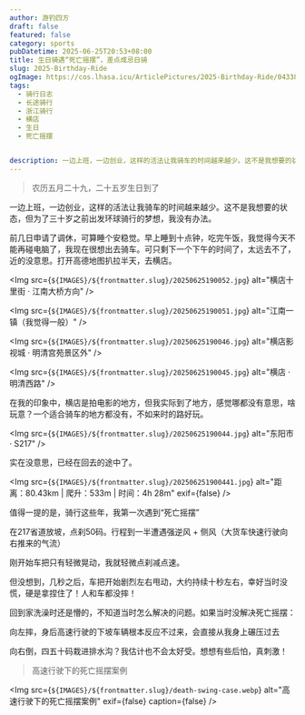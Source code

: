 ```yaml
---
author: 游钓四方
draft: false
featured: false
category: sports
pubDatetime: 2025-06-25T20:53+08:00
title: 生日骑遇“死亡摇摆”，差点成忌日骑
slug: 2025-Birthday-Ride
ogImage: https://cos.lhasa.icu/ArticlePictures/2025-Birthday-Ride/0433873e45e10e6.jpg
tags:
  - 骑行日志
  - 长途骑行
  - 浙江骑行
  - 横店
  - 生日
  - 死亡摇摆


description: 一边上班，一边创业，这样的活法让我骑车的时间越来越少。这不是我想要的状态，但为了三十岁之前出发环球骑行的梦想，我没有办法。
---
```



> 农历五月二十九，二十五岁生日到了

一边上班，一边创业，这样的活法让我骑车的时间越来越少。这不是我想要的状态，但为了三十岁之前出发环球骑行的梦想，我没有办法。

前几日申请了调休，可算睡个安稳觉。早上睡到十点钟，吃完午饭，我觉得今天不能再碰电脑了，我现在很想出去骑车。可只剩下一个下午的时间了，太远去不了，近的没意思。打开高德地图扒拉半天，去横店。

<Img
  src={`${IMAGES}/${frontmatter.slug}/20250625190052.jpg`}
  alt="横店十里街 · 江南大桥方向"
/>

<Img
  src={`${IMAGES}/${frontmatter.slug}/20250625190051.jpg`}
  alt="江南一镇（我觉得一般）"
/>

<Img
  src={`${IMAGES}/${frontmatter.slug}/20250625190046.jpg`}
  alt="横店影视城 · 明清宫苑景区外"
/>

<Img
  src={`${IMAGES}/${frontmatter.slug}/20250625190045.jpg`}
  alt="横店 · 明清西路"
/>

在我的印象中，横店是拍电影的地方，但我实际到了地方，感觉哪都没有意思，啥玩意？一个适合骑车的地方都没有，不如来时的路好玩。

<Img
  src={`${IMAGES}/${frontmatter.slug}/20250625190044.jpg`}
  alt="东阳市 · S217"
/>

实在没意思，已经在回去的途中了。

<Img
  src={`${IMAGES}/${frontmatter.slug}/202506251900441.jpg`}
  alt="距离：80.43km | 爬升：533m | 时间：4h 28m"
  exif={false}
/>

值得一提的是，骑行这些年，我第一次遇到“死亡摇摆”

在217省道放坡，点刹50码。行程到一半遭遇强逆风 + 侧风（大货车快速行驶向右推来的气流）

刚开始车把只有轻微晃动，我就轻微点刹减点速。

但没想到，几秒之后，车把开始剧烈左右甩动，大约持续十秒左右，幸好当时没慌，硬是拿捏住了！人和车都没摔！

回到家洗澡时还是懵的，不知道当时怎么解决的问题。如果当时没解决死亡摇摆：

向左摔，身后高速行驶的下坡车辆根本反应不过来，会直接从我身上碾压过去

向右倒，四五十码栽进排水沟？我估计也不会太好受。想想有些后怕，真刺激！

> 高速行驶下的死亡摇摆案例

<Img
  src={`${IMAGES}/${frontmatter.slug}/death-swing-case.webp`}
  alt="高速行驶下的死亡摇摆案例"
  exif={false}
  caption={false}
/>